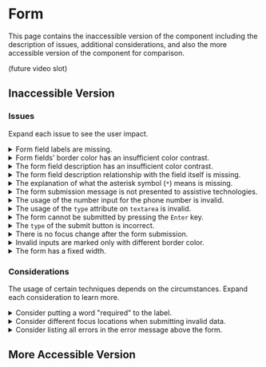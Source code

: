 
# Form

This page contains the inaccessible version of the component including the description of issues, additional considerations, and also the more accessible version of the component for comparison.

(future video slot)

## Inaccessible Version

<PreviewWrapper title="Inaccessible form" codeHref="https://codesandbox.io/s/inaccessible-form-r9fu39">
  <Form />
</PreviewWrapper>

### Issues

Expand each issue to see the user impact.

<details>
  <summary><span>Form field labels are missing.</span></summary>
  Every form field should be associated with the <code>&lt;label&gt;</code> element. There are exceptions, such as a "search" field that commonly does not have the visible label, however, it has the magnifier icon and programmatically associated <a href="/docs/wcag-documents/glossary-of-terms#accessible-name">accessible name</a>. The label defines the accessible name of the form field, and also allows mouse users to focus the form field by clicking on the label too. The label should be placed close to the connected form field so sighted users understand the connection and users with magnification are able to see both of them. Currently, there are no <code>&lt;label&gt;</code> elements or another methods of providing accessible names and a visual indicators of the purpose of the form fields.
</details>
<details>
  <summary><span>Form fields' border color has an insufficient color contrast.</span></summary>
  Users with low vision may not distinguish the border of the form field because its color contrast against the background color is too low.
</details>
<details>
  <summary><span>The form field description has an insufficient color contrast.</span></summary>
  Users with low vision may not be able to read the form field description text because its color contrast against the background color is too low.
</details>
<details>
  <summary><span>The form field description relationship with the field itself is missing.</span></summary>
  There is no programmatically associated relationship set between the form field and the form field description using <code>aria-describedby</code> so blind users, for instance, might completely miss the description as the <a href="/docs/wcag-documents/glossary-of-terms#screen-reader">screen reader</a> would not even read it. That is because you are inside the form, or when tabbing through form fields, the screen reader is automatically put into the "forms" (or "focus") mode where only interactive elements are reachable. Standard text without any association is ignored.
</details>
<details>
  <summary><span>The explanation of what the asterisk symbol (<code>*</code>) means is missing.</span></summary>
  The required fields are marked with the asterisk sign (besides the <code>required</code> attribute in the code) but the explanation needs to be provided as not all users would understand it, even though it is considered to be sort of a standard.
</details>
<details>
  <summary><span>The form submission message is not presented to assistive technologies.</span></summary>
  When the form is submitted, the error message or the success message is displayed above the form. However, screen reader users, for instance, might completely miss it as nothing is announced when the form is submitted.
</details>
<details>
  <summary><span>The usage of the number input for the phone number is invalid.</span></summary>
  Number inputs should be used for amounts, such as count numbers or a price. The increment/decrement feature is useless for phone numbers, plus when using the telephone inputs, an appropriate keyboard is displayed for mobile users.
</details>
<details>
  <summary><span>The usage of the <code>type</code> attribute on <code>textarea</code> is invalid.</span></summary>
  The <code>type</code> attribute is relevant only for <code>&lt;input&gt;</code> elements. There is no support for that attribute there.
</details>
<details>
  <summary><span>The form cannot be submitted by pressing the <code>Enter</code> key.</span></summary>
  Currently, the form can only be submitted by the submit button. However, it is also necessary to allow users to submit it by pressing the <code>Enter</code> key. When the submission handler is attached to the form instead of the button, the problem is solved (if the button has the submit type).
</details>
<details>
  <summary><span>The <code>type</code> of the submit button is incorrect.</span></summary>
  In order to submit the form by pressing the <code>Enter</code> key (not just by pressing the button), either the button type must be <code>submit</code> or the <code>type</code> attribute omitted.
</details>
<details>
  <summary><span>There is no focus change after the form submission.</span></summary>
  If the form is invalid, it is necessary to let users know this information. For example, it is possible to move the user focus to the first invalid field, so they can immediately fix the error.
</details>
<details>
  <summary><span>Invalid inputs are marked only with different border color.</span></summary>
  Using the color only is not enough for users to know there is an error in the form. Users with low vision, color blindness, or total blindness would not see the color change at all, and also any users might have trouble figuring out what to do to fix the error. The error description containing the instructions on how to fix the error must be provided and programmatically associated with the relevant form field by the <code>aria-describedby</code> attribute.
</details>
<details>
  <summary><span>The form has a fixed width.</span></summary>
  Using fixed width creates a horizontal scrollbar on smaller viewports which could make navigation difficult for some users, especially those using screen magnification.
</details>

### Considerations

The usage of certain techniques depends on the circumstances. Expand each consideration to learn more.

<details>
  <summary><span>Consider putting a word "required" to the label.</span></summary>
  For instructions to be even more clear, the asterisk symbol can be avoided completely, and instead, the word "required" might be a part of the labels of all required fields. For instance, "Full name (required)".
</details>

<details>
  <summary><span>Consider different focus locations when submitting invalid data.</span></summary>
  When the form is submitted and contains errors, the focus can be set also to the error message itself, instead of the first invalid field.
</details>

<details>
  <summary><span>Consider listing all errors in the error message above the form.</span></summary>
  For better clarity, maybe in larger forms, all the error messages can be listed together inside the error box to give users an overview of all errors they need to fix so they can submit the form.
</details>

## More Accessible Version

<PreviewWrapper title="More accessible form" codeHref="https://codesandbox.io/s/accessible-form-jze6to">
  <AccessibleForm />
</PreviewWrapper>
